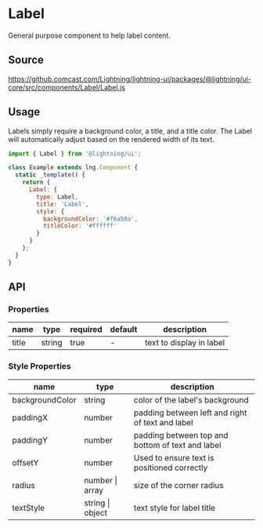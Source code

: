 
# Label

General purpose component to help label content.

## Source

https://github.comcast.com/Lightning/lightning-ui/packages/@lightning/ui-core/src/components/Label/Label.js

## Usage

Labels simply require a background color, a title, and a title color. The Label will automatically adjust based on the rendered width of its text.

```js
import { Label } from '@lightning/ui';

class Example extends lng.Component {
  static _template() {
    return {
      Label: {
        type: Label,
        title: 'Label',
        style: {
          backgroundColor: '#f6a50a',
          titleColor: '#ffffff'
        }
      }
    };
  }
}
```

<Canvas>
  <Story id="metadata-label--label" />
</Canvas>

## API

### Properties

| name  | type   | required | default | description              |
| ----- | ------ | -------- | ------- | ------------------------ |
| title | string | true     | -       | text to display in label |

### Style Properties

| name            | type             | description                                      |
| --------------- | ---------------- | ------------------------------------------------ |
| backgroundColor | string           | color of the label's background                  |
| paddingX        | number           | padding between left and right of text and label |
| paddingY        | number           | padding between top and bottom of text and label |
| offsetY         | number           | Used to ensure text is positioned correctly      |
| radius          | number \| array  | size of the corner radius                        |
| textStyle       | string \| object | text style for label title                       |

